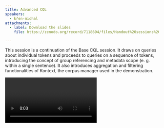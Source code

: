 ```yaml
---
title: Advanced CQL
speakers:
  - křen-michal
attachments:
  - label: Download the slides
    file: https://zenodo.org/record/7118694/files/Handout%20sessions%201.4%20and%202.2%20-%20CQL%20cheat%20sheet.pdf

---
```

This session is a continuation of the Base CQL session. It draws on queries about individual tokens and proceeds to queries on a sequence of tokens, introducing the concept of group referencing and metadata scope (e. g. within a single sentence). It also introduces aggregation and filtering functionalities of Kontext, the corpus manager used in the demonstration.

<Video provider="youtube" id="https://www.youtube.com/embed/CTPl9BjmmU4" caption="Session 6 - Advanced CQL" />

<Speakers>
  <Speaker speaker="křen-michal">

  </Speaker>
</Speakers>